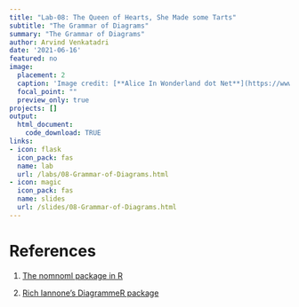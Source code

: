 ```yaml
---
title: "Lab-08: The Queen of Hearts, She Made some Tarts"
subtitle: "The Grammar of Diagrams"
summary: "The Grammar of Diagrams"
author: Arvind Venkatadri
date: '2021-06-16'
featured: no
image:
  placement: 2
  caption: 'Image credit: [**Alice In Wonderland dot Net**](https://www.alice-in-wonderland.net/)'
  focal_point: ""
  preview_only: true
projects: []
output: 
  html_document:
    code_download: TRUE
links:
- icon: flask
  icon_pack: fas
  name: lab
  url: /labs/08-Grammar-of-Diagrams.html
- icon: magic
  icon_pack: fas
  name: slides
  url: /slides/08-Grammar-of-Diagrams.html
---
```

# References

1. [The nomnoml package in R](https://nomnoml.com)

2. [ Rich Iannone's DiagrammeR package](https://rich-iannone.github.io/DiagrammeR/graphviz_and_mermaid.html)
